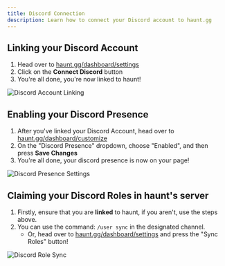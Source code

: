 ```yaml
---
title: Discord Connection
description: Learn how to connect your Discord account to haunt.gg
---
```


## Linking your Discord Account

1. Head over to [haunt.gg/dashboard/settings](https://haunt.gg/dashboard/settings)
2. Click on the **Connect Discord** button
3. You're all done, you're now linked to haunt!

![Discord Account Linking](../images/discord-linking.png)

## Enabling your Discord Presence

1. After you've linked your Discord Account, head over to [haunt.gg/dashboard/customize](https://haunt.gg/dashboard/customize)
2. On the "Discord Presence" dropdown, choose "Enabled", and then press **Save Changes**
3. You're all done, your discord presence is now on your page!

![Discord Presence Settings](../images/discord-presence.png)

## Claiming your Discord Roles in haunt's server

1. Firstly, ensure that you are **linked** to haunt, if you aren't, use the steps above.
2. You can use the command: `/user sync` in the designated channel.
   - Or, head over to [haunt.gg/dashboard/settings](https://haunt.gg/dashboard/settings) and press the "Sync Roles" button!

![Discord Role Sync](../images/discord-roles.png)
